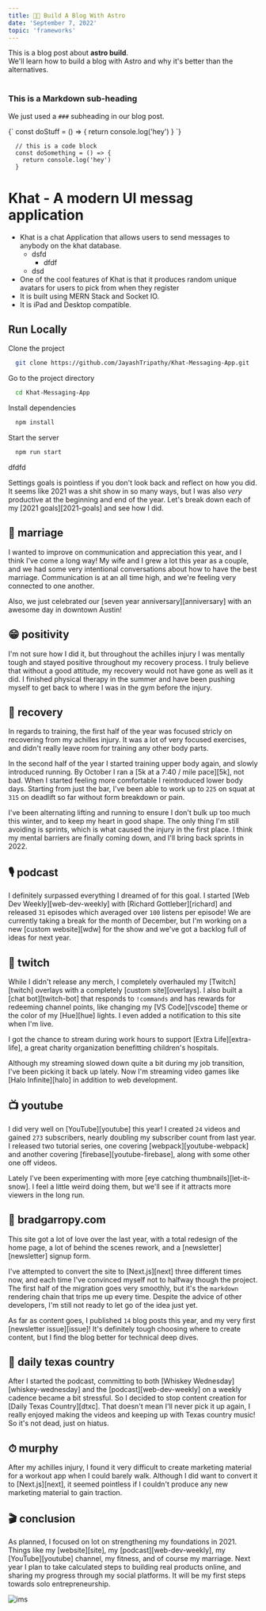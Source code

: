 ```yaml
---
title: 💫🦄 Build A Blog With Astro
date: 'September 7, 2022'
topic: 'frameworks'
---
```


<div>
  This is a blog post about <strong>astro build</strong>. <br />
  We'll learn how to build a blog with Astro and why it's better than the alternatives.
</div>

<br />

### This is a Markdown sub-heading

We just used a `###` subheading in our blog post.

<SyntaxHighlighter language="javascript">
  {`
    const doStuff = () => {
      return console.log('hey')
    }
  `}
</SyntaxHighlighter>

```
  // this is a code block
  const doSomething = () => {
    return console.log('hey')
  }
```



# Khat - A modern UI messag application

- Khat is a chat Application that allows users to send messages to anybody on the khat database.
  - dsfd
    - dfdf
  - dsd
- One of the cool features of Khat is that it produces random unique  avatars for users to pick from when they register  
- It is built using MERN Stack and Socket IO.
- It is iPad and Desktop compatible.


## Run Locally

Clone the project

```bash
  git clone https://github.com/JayashTripathy/Khat-Messaging-App.git
```

Go to the project directory

```bash
  cd Khat-Messaging-App
```


Install dependencies

```bash
  npm install
```

Start the server

```bash
  npm run start
```

<div className="text-highlighting" >dfdfd</div>


Settings goals is pointless if you don't look back and reflect on how you did. It seems like 2021 was a shit show in so many ways, but I was also _very_ productive at the beginning and end of the year. Let's break down each of my [2021 goals][2021-goals] and see how I did.

## 💏 marriage

I wanted to improve on communication and appreciation this year, and I think I've come a long way! My wife and I grew a lot this year as a couple, and we had some very intentional conversations about how to have the best marriage. Communication is at an all time high, and we're feeling very connected to one another.

Also, we just celebrated our [seven year anniversary][anniversary] with an awesome day in downtown Austin!

## 😁 positivity

I'm not sure how I did it, but throughout the achilles injury I was mentally tough and stayed positive throughout my recovery process. I truly believe that without a good attitude, my recovery would not have gone as well as it did. I finished physical therapy in the summer and have been pushing myself to get back to where I was in the gym before the injury.

## 🦶 recovery

In regards to training, the first half of the year was focused stricly on recovering from my achilles injury. It was a lot of very focused exercises, and didn't really leave room for training any other body parts.

In the second half of the year I started training upper body again, and slowly introduced running. By October I ran a [5k at a 7:40 / mile pace][5k], not bad. When I started feeling more comfortable I reintroduced lower body days. Starting from just the bar, I've been able to work up to `225` on squat at `315` on deadlift so far without form breakdown or pain.

I've been alternating lifting and running to ensure I don't bulk up too much this winter, and to keep my heart in good shape. The only thing I'm still avoiding is sprints, which is what caused the injury in the first place. I think my mental barriers are finally coming down, and I'll bring back sprints in 2022.

## 🎙 podcast

I definitely surpassed everything I dreamed of for this goal. I started [Web Dev Weekly][web-dev-weekly] with [Richard Gottleber][richard] and released `31` episodes which averaged over `100` listens per episode! We are currently taking a break for the month of December, but I'm working on a new [custom website][wdw] for the show and we've got a backlog full of ideas for next year.

## 🎥 twitch

While I didn't release any merch, I completely overhauled my [Twitch][twitch] overlays with a completely [custom site][overlays]. I also built a [chat bot][twitch-bot] that responds to `!commands` and has rewards for redeeming channel points, like changing my [VS Code][vscode] theme or the color of my [Hue][hue] lights. I even added a notification to this site when I'm live.

I got the chance to stream during work hours to support [Extra Life][extra-life], a great charity organization benefitting children's hospitals.

Although my streaming slowed down quite a bit during my job transition, I've been picking it back up lately. Now I'm streaming video games like [Halo Infinite][halo] in addition to web development.

## 📺 youtube

I did very well on [YouTube][youtube] this year! I created `24` videos and gained `273` subscribers, nearly doubling my subscriber count from last year. I released two tutorial series, one covering [webpack][youtube-webpack] and another covering [firebase][youtube-firebase], along with some other one off videos.

Lately I've been experimenting with more [eye catching thumbnails][let-it-snow]. I feel a little weird doing them, but we'll see if it attracts more viewers in the long run.

## 🏡 bradgarropy.com

This site got a lot of love over the last year, with a total redesign of the home page, a lot of behind the scenes rework, and a [newsletter][newsletter] signup form.

I've attempted to convert the site to [Next.js][next] three different times now, and each time I've convinced myself not to halfway though the project. The first half of the migration goes very smoothly, but it's the `markdown` rendering chain that trips me up every time. Despite the advice of other developers, I'm still not ready to let go of the idea just yet.

As far as content goes, I published `14` blog posts this year, and my very first [newsletter issue][issue]! It's definitely tough choosing where to create content, but I find the blog better for technical deep dives.

## 🤠 daily texas country

After I started the podcast, committing to both [Whiskey Wednesday][whiskey-wednesday] and the [podcast][web-dev-weekly] on a weekly cadence became a bit stressful. So I decided to stop content creation for [Daily Texas Country][dtxc]. That doesn't mean I'll never pick it up again, I really enjoyed making the videos and keeping up with Texas country music! So it's not dead, just on hiatus.

## ⏱ murphy

After my achilles injury, I found it very difficult to create marketing material for a workout app when I could barely walk. Although I did want to convert it to [Next.js][next], it seemed pointless if I couldn't produce any new marketing material to gain traction.

## 🎬 conclusion

As planned, I focused on lot on strengthening my foundations in 2021. Things like my [website][site], my [podcast][web-dev-weekly], my [YouTube][youtube] channel, my fitness, and of course my marriage. Next year I plan to take calculated steps to building real products online, and sharing my progress through my social platforms. It will be my first steps towards solo entrepreneurship.

<img title="ims" className="ims w-[30rem]"  src="/pic-1.png"/>